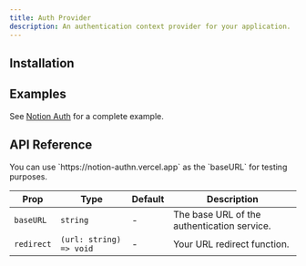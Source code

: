 ```yaml
---
title: Auth Provider
description: An authentication context provider for your application.
---
```


## Installation

<Installation packages="@notion-kit/auth-ui" registryName="auth-ui" />

## Examples

See [Notion Auth](https://notion-authn.vercel.app/) for a complete example.

## API Reference

<Callout title="Note">
  You can use `https://notion-authn.vercel.app` as the `baseURL` for testing
  purposes.
</Callout>

| Prop       | Type                    | Default | Description                                 |
| ---------- | ----------------------- | ------- | ------------------------------------------- |
| `baseURL`  | `string`                | -       | The base URL of the authentication service. |
| `redirect` | `(url: string) => void` | -       | Your URL redirect function.                 |

